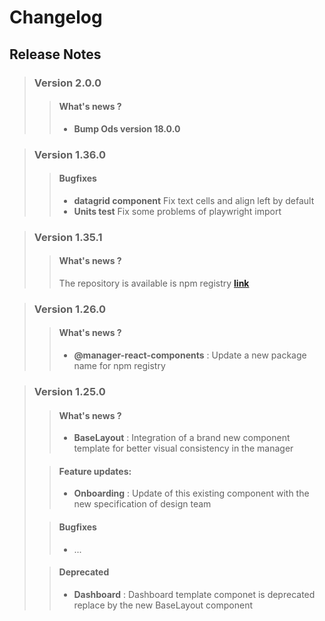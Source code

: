 
<Meta title="Manager React Components/What's news ?/Changelog" />

# Changelog

## Release Notes

> ### Version 2.0.0
>
> > #### What's news ?
> >
> > - **Bump Ods version 18.0.0**

> ### Version 1.36.0
>
> > #### Bugfixes
> >
> > - **datagrid component** Fix text cells and align left by default
> > - **Units test** Fix some problems of playwright import

> ### Version 1.35.1
>
> > #### What's news ?
> >
> > The repository is available is npm registry **[link](https://www.npmjs.com/package/@ovh-ux/manager-react-components)**

> ### Version 1.26.0
>
> > #### What's news ?
> >
> > - **@manager-react-components** : Update a new package name for npm registry

> ### Version 1.25.0
>
> > #### What's news ?
> >
> > - **BaseLayout** : Integration of a brand new component template for better visual consistency in the manager
>
> > #### Feature updates:
> >
> > - **Onboarding** : Update of this existing component with the new specification of design team
>
> > #### Bugfixes
> >
> > - ...
>
> > #### Deprecated
> >
> > - **Dashboard** : Dashboard template componet is deprecated replace by the new BaseLayout component

